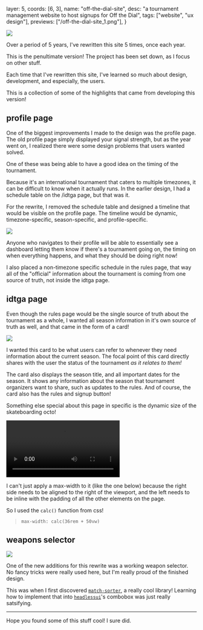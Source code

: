   layer: 5,
  coords: [6, 3],
  name: "off-the-dial-site",
  desc: "a tournament management website to host signups for Off the Dial",
  tags: ["website", "ux design"],
  previews: ["/off-the-dial-site_1.png"],
}

![](/off-the-dial-site_1.png)

Over a period of 5 years, I've rewritten this site 5 times, once each year.

This is the penultimate version! The project has been set down, as I focus on other stuff.

Each time that I've rewritten this site, I've learned so much about design, development, and especially, the users.

This is a collection of some of the highlights that came from developing this version!

## profile page

One of the biggest improvements I made to the design was the profile page. The old profile page simply displayed your signal strength, but as the year went on, I realized there were some design problems that users wanted solved.

One of these was being able to have a good idea on the timing of the tournament.

Because it's an international tournament that caters to multiple timezones, it can be difficult to know when it actually runs. In the earlier design, I had a schedule table on the /idtga page, but that was it.

For the rewrite, I removed the schedule table and designed a timeline that would be visible on the profile page. The timeline would be dynamic, timezone-specific, season-specific, and profile-specific.

![](/off-the-dial-site_5.png)

Anyone who navigates to their profile will be able to essentially see a dashboard letting them know if there's a tournament going on, the timing on when everything happens, and what they should be doing right now!

I also placed a non-timezone specific schedule in the rules page, that way all of the "official" information about the tournament is coming from one source of truth, not inside the idtga page.

## idtga page

Even though the rules page would be the single source of truth about the tournament as a whole, I wanted all season information in it's own source of truth as well, and that came in the form of a card!

![](/off-the-dial-site_6.png)

I wanted this card to be what users can refer to whenever they need information about the current season.
The focal point of this card directly shares with the user the status of the tournament _as it relates to them!_

The card also displays the season title, and all important dates for the season. It shows any information about the season that tournament organizers want to share, such as updates to the rules. And of course, the card also has the rules and signup button!

Something else special about this page in specific is the dynamic size of the skateboarding octo!

<video controls>
  <source src="/off-the-dial-site_3.mp4" type="video/mp4" />
</video>

I can't just apply a max-width to it (like the one below) because the right side needs to be aligned to the right of the viewport, and the left needs to be inline with the padding of all the other elements on the page.

So I used the `calc()` function from css!

> `max-width: calc(36rem + 50vw)`

## weapons selector

![](/off-the-dial-site_4.png)

One of the new additions for this rewrite was a working weapon selector. No fancy tricks were really used here, but I'm really proud of the finished design.

This was when I first discovered [`match-sorter`](https://github.com/kentcdodds/match-sorter), a really cool library! Learning how to implement that into [`headlessui`](https://headlessui.com)'s combobox was just really satsifying.

---

Hope you found some of this stuff cool! I sure did.
